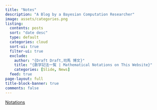 ```yaml
---
title: "Notes"
description: "A Blog by a Bayesian Computation Researcher"
image: assets/categories.png
listing:
  contents: posts
  sort: "date desc"
  type: default
  categories: cloud
  sort-ui: true
  filter-ui: true
  exclude: 
    author: "{Draft Draft,司馬 博文}"
    title: "{数学記法一覧 | Mathematical Notations on This Website}"
    categories: [Slide, News]
  feed: true
page-layout: full
title-block-banner: true
comments: false
---
```


[Notations](/static/Notations.qmd)<!-- |  [Categories](/static/PartialCategories.qmd) -->